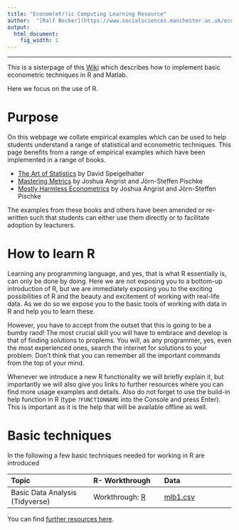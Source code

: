 ```yaml
---
title: "Econom(etr)ic Computing Learning Resource"
author:  "[Ralf Becker](https://www.socialsciences.manchester.ac.uk/economics/) at [The University of Manchester](http://www.manchester.ac.uk), December 2019"
output:
  html_document:
    fig_width: 1
---
```


----

This is a sisterpage of this [Wiki](http://eclr.humanities.manchester.ac.uk/index.php/Main_Page) which describes how to implement basic econometric techniques in R and Matlab.

Here we focus on the use of R.

# Purpose 

On this webpage we collate empirical examples which can be used to help students understand a range of statistical and econometric techniques. This page benefits from a range of empirical examples which have been implemented in a range of books.

- [The Art of Statistics](https://dspiegel29.github.io/ArtofStatistics/) by David Speigelhalter
- [Mastering Metrics](https://www.masteringmetrics.com/) by Joshua Angrist and J&ouml;rn-Steffen Pischke
- [Mostly Harmless Econometrics](https://economics.mit.edu/faculty/angrist/data1/mhe) by Joshua Angrist and J&ouml;rn-Steffen Pischke

The examples from these books and others have been amended or re-written such that students can either use them directly or to facilitate adoption by leacturers.

# How to learn R

Learning any programming language, and yes, that is what R essentially is, can only be done by doing. Here we are not exposing you to a bottom-up introduction of R, but we are immediately exposing you to the exciting possibilities of R and the beauty and excitement of working with real-life data. As we do so we expose you to the basic tools of working with data in R and help you to learn these.

However, you have to accept from the outset that this is going to be a bumby raod! The most crucial skill you will have to embrace and develop is that of finding solutions to proplems. You will, as any programmer, yes, even the most experienced ones, search the internet for solutions to your problem. Don't think that you can remember all the important commands from the top of your mind.

Whenever we introduce a new R functionality we will briefly explain it, but importantly we will also give you links to further resources where you can find more usage examples and details. Also do not forget to use the build-in help function in R (type `?FUNCTIONNAME` into the Console and press Enter). This is important as it is the help that will be available offline as well.

# Basic techniques

In the following a few basic techniques needed for working in R are introduced

| Topic | R- Workthrough | Data |
|:------|:-----|:-----|
| Basic Data Analysis (Tidyverse) | Workthrough: [R](https://datasquad.github.io/ECLR/Rwork/SummaryStatsTidyverse.html) | [mlb1.csv](https://datasquad.github.io/ECLR/Data/mlb1.csv) 

You can find [further resources here](https://datasquad.github.io/ECLR/resources.html).
